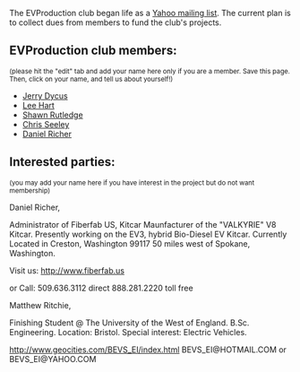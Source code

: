 The EVProduction club began life as a [http://groups.yahoo.com/group/EVProduction/ Yahoo mailing list].  The current plan is to collect dues from members to fund the club's projects.

==EVProduction club members:==
<small>(please hit the "edit" tab and add your name here only if you are a member.  Save this page.  Then, click on your name, and tell us about yourself!)</small>

*[[Jerry Dycus]]
*[[Lee Hart]]
*[[Shawn Rutledge]]
*[[Chris Seeley]]
*[[Daniel Richer]]

==Interested parties:==
<small>(you may add your name here if you have interest in the project but do not want membership)</small>

Daniel Richer,

Administrator of Fiberfab US,
Kitcar Maunfacturer of the "VALKYRIE" V8 Kitcar.
Presently working on the EV3, hybrid Bio-Diesel EV Kitcar.
Currently Located in Creston, Washington 99117
50 miles west of Spokane, Washington.

Visit us:
http://www.fiberfab.us

or
Call:
509.636.3112 direct
888.281.2220 toll free

Matthew Ritchie,

Finishing Student @ The University of the West of England. B.Sc. Engineering. Location: Bristol. Special interest: Electric Vehicles.

http://www.geocities.com/BEVS_EI/index.html
BEVS_EI@HOTMAIL.COM or BEVS_EI@YAHOO.COM